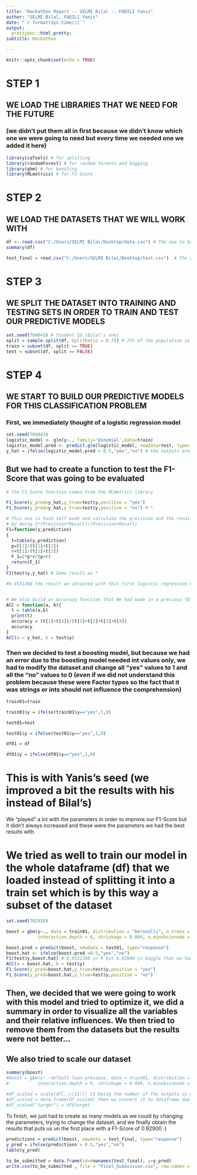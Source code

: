 ```yaml
---
title: "Hackathon Report -- SELMI Bilal -- FADILI Yanis"
author: "SELMI Bilal, FADILI Yanis"
date: "`r format(Sys.time())`"
output:
  prettydoc::html_pretty:
subtitle: Hackathon

---
```


```r
knitr::opts_chunk$set(echo = TRUE)
```

# STEP 1

## WE LOAD THE LIBRARIES THAT WE NEED FOR THE FUTURE

### (we didn't put them all in first because we didn't know which one we were going to need but every time we needed one we added it here)

```r

library(caTools) # for splitting 
library(randomForest) # for random forests and bagging
library(gbm) # for boosting
library(MLmetrics) # for F1-Score

```

# STEP 2

## WE LOAD THE DATASETS THAT WE WILL WORK WITH


```r

df <- read.csv("C:/Users/SELMI Bilal/Desktop/data.csv") # The one to build our models with
summary(df)

test_final = read.csv("C:/Users/SELMI Bilal/Desktop/test.csv")  # The one from Kaggle to predict  

```

# STEP 3

## WE SPLIT THE DATASET INTO TRAINING AND TESTING SETS IN ORDER TO TRAIN AND TEST OUR PREDICTIVE MODELS


```r

set.seed(704043) # Student ID (Bilal's one)
split = sample.split(df, SplitRatio = 0.75) # 75% of the population in the training set and the 25% other in the test
train = subset(df, split == TRUE)
test = subset(df, split == FALSE)

```

# STEP 4

## WE START TO BUILD OUR PREDICTIVE MODELS FOR THIS CLASSIFICATION PROBLEM

### First, we immediately thought of a logistic regression model
```r

set.seed(704043) 
logistic_model <- glm(y~., family='binomial',data=train)
logistic_model.pred <- predict.glm(logistic_model, newdata=test, type='response')
y_hat = ifelse(logistic_model.pred > 0.5,"yes","no") # the outputs are yes or no


```

## But we had to create a function to test the F1-Score that was going to be evaluated

```r

# The F1_Score function comes from the MLmetrics library

F1_Score(y_pred=y_hat,y_true=test$y,positive = "yes")
F1_Score(y_pred=y_hat,y_true=test$y,positive = "no") # *

# This one is hand self made and calculate the precision and the recall and returns the F1_Score
# by doing 2*(Precision*Recall)/(Precision+Recall)
F1=function(y,prediction)
{
  t=table(y,prediction)
  p=t[1]/(t[1]+t[2])
  r=t[1]/(t[1]+t[3])
  F_1=2*p*r/(p+r)
  return(F_1)
}
F1(test$y,y_hat) # Same result as *

#0.9531388 the result we obtained with this first logistic regression model


# We also build an Accuracy function that We had made in a previous TD to test some more scores in our dataset
ACC = function(a, b){ 
  t = table(a,b)
  print(t)
  accuracy = (t[1]+t[4])/(t[1]+t[2]+t[3]+t[4])
  accuracy
}
ACC(a = y_hat, b = test$y)

```

### Then we decided to test a boosting model, but because we had an error due to the boosting model needed int values only, we had to modify the dataset and change all "yes" values to 1 and all the "no" values to 0 (even if we did not understand this problem because these were Factor types so the fact that it was strings or ints should not influence the comprehension)

```r

train01=train

train01$y = ifelse(train01$y=="yes",1,0)

test01=test

test01$y = ifelse(test01$y=="yes",1,0)

df01 = df

df01$y = ifelse(df01$y=="yes",1,0)

```


# This is with Yanis's seed (we improved a bit the results with his instead of Bilal's)
 We "played" a lot with the parameters in order to improve our F1-Score but it didn't always increased and 
 these were the parameters we had the best results with
 
# We tried as well to train our model in the whole dataframe (df) that we loaded instead of splitting it into a train set which is by this way a subset of the dataset 

```r

set.seed(702928)

boost = gbm(y~., data = train01, distribution = "bernoulli", n.trees = 10000,
            interaction.depth = 6, shrinkage = 0.004, n.minobsinnode = 5) 

boost.pred = predict(boost, newdata = test01, type="response")
boost.hat <- ifelse(boost.pred >0.5,"yes","no")
F1(test$y,boost.hat) # 0.9552388 in R but 0.92900 in Kaggle that we had the 1st place thanks to it
ACC(a = boost.hat, b = test$y)
F1_Score(y_pred=boost.hat,y_true=test$y,positive = "yes")
F1_Score(y_pred=boost.hat,y_true=test$y,positive = "no")

```





## Then, we decided that we were going to work with this model and tried to optimize it, we did a summary in order to visualize all the variables and their relative influences. We then tried to remove them from the datasets but the results were not better...

## We also tried to scale our dataset
           
```r
summary(boost)
#boost = gbm(y~.-default-loan-previous, data = train01, distribution = "bernoulli", n.trees = 10000,
#           interaction.depth = 6, shrinkage = 0.004, n.minobsinnode = 5) 

#df_scaled = scale(df[,-c(21)]) 21 being the number of the outputs so we had to remove it in order no to scale it
#df_scaled = data.frame(df_scaled) then we convert it to dataframe due to a type errors that occured
#df_scaled["target"] = df$target 
```



To finish, we just had to create as many models as we could by changing the parameters, trying to change the dataset, and we finally obtain the results that puts us un the first place with a F1-Score of 0.92900 :)
```r

predictions = predict(boost, newdata = test_final, type="response")
y_pred = ifelse(predictions > 0.5,"yes","no")
table(y_pred)

to_be_submitted = data.frame(id=rownames(test_final), y=y_pred)
write.csv(to_be_submitted , file = "Final_Submission.csv", row.names = F)


```



